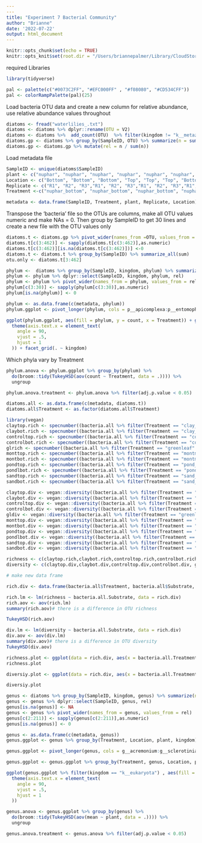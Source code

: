 ```yaml
---
---
title: "Experiment 7 Bacterial Community"
author: "Brianne"
date: '2022-07-22'
output: html_document
---
```


```r
knitr::opts_chunk$set(echo = TRUE)
knitr::opts_knit$set(root.dir = "/Users/briannepalmer/Library/CloudStorage/OneDrive-Personal/Leaf Fossilization Experiment 7/Experiment 7")
```

required Libraries 
```r
library(tidyverse)
```

```r
pal <- palette(c("#0073C2FF", "#EFC000FF" , "#f08080", "#CD534CFF"))
pal <- colorRampPalette(pal)(25)
```


Load bacteria OTU data and create a new column for relative abundance, use relative abundance values throughout

```r
diatoms <- fread("waterlilies_.txt")
diatoms <- diatoms %>% dplyr::rename(OTU = V2)
diatoms <- diatoms %>%  add_count(OTU)  %>% filter(kingdom != "k__metazoa") %>% filter(order != "o__nymphaeales")
diatoms.gp <- diatoms %>% group_by(SampleID, OTU) %>% summarize(n = sum(n))
diatoms.gp <- diatoms.gp %>% mutate(rel = n / sum(n))
```
Load metadata file
```r
SampleID <- unique(diatoms$SampleID)
plant <- c("nuphar", "nuphar", "nuphar", "nuphar", "nuphar", "nuphar", "nymphaea", "nymphaea", "nymphaea", "nymphaea", "nymphaea", "nymphaea")
Location <- c("Bottom", "Bottom", "Bottom", "Top", "Top", "Top", "Bottom", "Bottom", "Bottom", "Top", "Top", "Top")
Replicate <- c("R1", "R2", "R3","R1", "R2", "R3","R1", "R2", "R3","R1", "R2", "R3")
Treatment <-c("nuphar_bottom", "nuphar_bottom", "nuphar_bottom", "nuphar_top", "nuphar_top", "nuphar_top", "nymphaea_bottom", "nymphaea_bottom", "nymphaea_bottom", "nymphaea_top", "nymphaea_top", "nymphaea_top")

metadata <- data.frame(SampleID, Treatment, plant, Replicate, Location)

```

Transpose the 'bacteria' file so the OTUs are columns, make all OTU values numeric and make NAs = 0. Then group by SampleID to get 30 lines and create a new file with the OTU values only 
```r
diatoms.t <- diatoms.gp %>% pivot_wider(names_from =OTU, values_from = rel)
diatoms.t[c(3:462)] <- sapply(diatoms.t[c(3:462)],as.numeric)
diatoms.t[c(3:462)][is.na(diatoms.t[c(3:462)])] <-0
diatoms.t <- diatoms.t %>% group_by(SampleID) %>% summarize_all(sum)
otu.only <- diatoms.t[3:462]
```

```r
phylum <-  diatoms %>% group_by(SampleID, kingdom, phylum) %>% summarize(n = sum(n))%>% mutate(rel = n / sum(n))
phylum <- phylum %>% dplyr::select(SampleID, kingdom, phylum, rel)
phylum <- phylum %>% pivot_wider(names_from = phylum, values_from = rel)
phylum[c(3:30)] <- sapply(phylum[c(3:30)],as.numeric)
phylum[is.na(phylum)] <- 0

phylum <- as.data.frame(c(metadata, phylum))
phylum.ggplot <- pivot_longer(phylum, cols = p__apicomplexa:p__entomophthoromycota,names_to = "phylum", values_to = "count")
```


```r
ggplot(phylum.ggplot, aes(fill = phylum, y = count, x = Treatment)) + geom_bar(position = "fill", stat = "identity")  + theme(axis.text.x = element_text(size = 10)) + theme(legend.position = "right") + labs(y = "Relative Abundance")  +
  theme(axis.text.x = element_text(
    angle = 90,
    vjust = .5,
    hjust = 1
  )) + facet_grid(. ~ kingdom)

```

Which phyla vary by Treatment

```r
phylum.anova <- phylum.ggplot %>% group_by(phylum) %>%
  do(broom::tidy(TukeyHSD(aov(count ~ Treatment, data = .)))) %>%
  ungroup

phylum.anova.treatment <- phylum.anova %>% filter(adj.p.value < 0.05)
```

```r
diatoms.all <- as.data.frame(c(metadata, diatoms.t))
diatoms.all$Treatment <- as.factor(diatoms.all$Treatment)
```


```r
library(vegan)
claytop.rich <- specnumber((bacteria.all %>% filter(Treatment == "clay_top"))[-c(1:7)])
claybot.rich <- specnumber((bacteria.all %>% filter(Treatment == "clay_bottom" ))[-c(1:7)])
controltop.rich <- specnumber((bacteria.all %>% filter(Treatment == "control_top" ))[-c(1:7)])
controlbot.rich <- specnumber((bacteria.all %>% filter(Treatment == "control_bottom" ))[-c(1:7)])
glrich <- specnumber((bacteria.all %>% filter(Treatment == "greenleaf" ))[-c(1:7)])
monttop.rich <- specnumber((bacteria.all %>% filter(Treatment == "montmorillonite_top" ))[-c(1:7)])
montbot.rich <- specnumber((bacteria.all %>% filter(Treatment == "montmorillonite_bottom" ))[-c(1:7)])
pondtop.rich <- specnumber((bacteria.all %>% filter(Treatment == "pond_top" ))[-c(1:7)])
pondlbot.rich <- specnumber((bacteria.all %>% filter(Treatment == "pond_bottom" ))[-c(1:7)])
sandtop.rich <- specnumber((bacteria.all %>% filter(Treatment == "sand_top" ))[-c(1:7)])
sandbot.rich <- specnumber((bacteria.all %>% filter(Treatment == "sand_bottom" ))[-c(1:7)])
```

```r
claytop.div <- vegan::diversity((bacteria.all %>% filter(Treatment == "clay_top"))[-c(1:7)])
claybot.div <- vegan::diversity((bacteria.all %>% filter(Treatment == "clay_bottom" ))[-c(1:7)])
controltop.div <- vegan::diversity((bacteria.all %>% filter(Treatment == "control_top" ))[-c(1:7)])
controlbot.div <- vegan::diversity((bacteria.all %>% filter(Treatment == "control_bottom" ))[-c(1:7)])
gldiv <- vegan::diversity((bacteria.all %>% filter(Treatment == "greenleaf" ))[-c(1:7)])
monttop.div <- vegan::diversity((bacteria.all %>% filter(Treatment == "montmorillonite_top" ))[-c(1:7)])
montbot.div <- vegan::diversity((bacteria.all %>% filter(Treatment == "montmorillonite_bottom" ))[-c(1:7)])
pondtop.div <- vegan::diversity((bacteria.all %>% filter(Treatment == "pond_top" ))[-c(1:7)])
pondlbot.div <- vegan::diversity((bacteria.all %>% filter(Treatment == "pond_bottom" ))[-c(1:7)])
sandtop.div <- vegan::diversity((bacteria.all %>% filter(Treatment == "sand_top" ))[-c(1:7)])
sandbot.div <- vegan::diversity((bacteria.all %>% filter(Treatment == "sand_bottom" ))[-c(1:7)])
```


```r
richness <- c(claytop.rich,claybot.rich,controltop.rich,controlbot.rich, glrich,monttop.rich, montbot.rich, pondtop.rich,pondlbot.rich,sandtop.rich, sandbot.rich)
diversity <- c(claytop.div,claybot.div,controltop.div,controlbot.div, gldiv,monttop.div, montbot.div, pondtop.div,pondlbot.div,sandtop.div, sandbot.div)
```

```r
# make new data frame 

rich.div <- data.frame(bacteria.all$Treatment, bacteria.all$Substrate, bacteria.all$Location, richness, diversity)
```

```R
rich.lm <- lm(richness ~ bacteria.all.Substrate, data = rich.div)
rich.aov <- aov(rich.lm)
summary(rich.aov)# there is a difference in OTU richness 

TukeyHSD(rich.aov)
```

```r
div.lm <- lm(diversity ~ bacteria.all.Substrate, data = rich.div)
div.aov <- aov(div.lm)
summary(div.aov)# there is a difference in OTU diversity 
TukeyHSD(div.aov)
```

```r

richness.plot <- ggplot(data = rich.div, aes(x = bacteria.all.Treatment, y = richness, fill = bacteria.all.Treatment)) + geom_boxplot() + theme_bw() + theme(legend.position = "none") + theme(text=element_text(size=20)) + labs(y = "# of OTUs", x = "Treatment") + theme(axis.text.x = element_text(angle = 45, vjust = 1, hjust=1))
richness.plot

diversiy.plot <- ggplot(data = rich.div, aes(x = bacteria.all.Treatment, y = diversity, fill = bacteria.all.Location)) + geom_boxplot()+ theme(legend.position = "none") + theme(text=element_text(size=20)) + labs(y = "Shannon-Weiner Diversity", x = "Treatment") + theme(axis.text.x = element_text(angle = 45, vjust = 1, hjust=1))

diversiy.plot

```

```r
genus <- diatoms %>% group_by(SampleID, kingdom, genus) %>% summarize(n = sum(n))%>% mutate(rel = n / sum(n))
genus <- genus %>% dplyr::select(SampleID, genus, rel)
genus[is.na(genus)] <- NA
genus <- genus %>% pivot_wider(names_from = genus, values_from = rel)
genus[c(2:211)] <- sapply(genus[c(2:211)],as.numeric)
genus[is.na(genus)] <- 0

genus <- as.data.frame(c(metadata, genus))
genus.ggplot <- genus %>% group_by(Treatment, Location, plant, kingdom) %>% summarize_at(vars(g__acremonium:g__sclerotinia), mean)

genus.ggplot <- pivot_longer(genus, cols = g__acremonium:g__sclerotinia, names_to = "genus", values_to = "count")

genus.ggplot <- genus.ggplot %>% group_by(Treatment, genus, Location, plant, kingdom) %>% summarize(mean = mean(count))
```

```r
ggplot(genus.ggplot %>% filter(kingdom == "k__eukaryota") , aes(fill = genus, y = mean, x = Treatment)) + geom_bar(position = "dodge", stat = "identity") + theme_bw() + theme(axis.text.x = element_text(size = 10)) + theme(legend.position = "right") + labs(y = "Relative Abundance")  +
  theme(axis.text.x = element_text(
    angle = 90,
    vjust = .5,
    hjust = 1
  )) 

```


```r
genus.anova <- genus.ggplot %>% group_by(genus) %>%
  do(broom::tidy(TukeyHSD(aov(mean ~ plant, data = .)))) %>%
  ungroup

genus.anova.treatment <- genus.anova %>% filter(adj.p.value < 0.05)

```
